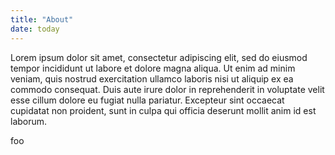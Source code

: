 ```yaml
---
title: "About"
date: today
---
```



Lorem ipsum dolor sit amet, consectetur adipiscing elit, sed do eiusmod
tempor incididunt ut labore et dolore magna aliqua. Ut enim ad minim veniam,
quis nostrud exercitation ullamco laboris nisi ut aliquip ex ea commodo
consequat. Duis aute irure dolor in reprehenderit in voluptate velit esse
cillum dolore eu fugiat nulla pariatur. Excepteur sint occaecat cupidatat
non proident, sunt in culpa qui officia deserunt mollit anim id est laborum.

foo

